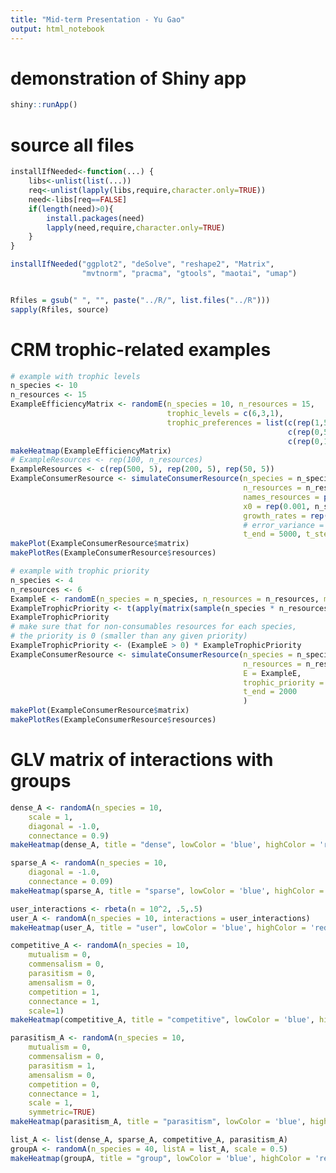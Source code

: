 ```yaml
---
title: "Mid-term Presentation - Yu Gao"
output: html_notebook
---
```


# demonstration of Shiny app

```r
shiny::runApp()
```


# source all files
```r
installIfNeeded<-function(...) {
    libs<-unlist(list(...))
    req<-unlist(lapply(libs,require,character.only=TRUE))
    need<-libs[req==FALSE]
    if(length(need)>0){ 
        install.packages(need)
        lapply(need,require,character.only=TRUE)
    }
}

installIfNeeded("ggplot2", "deSolve", "reshape2", "Matrix", 
                "mvtnorm", "pracma", "gtools", "maotai", "umap")


Rfiles = gsub(" ", "", paste("../R/", list.files("../R")))
sapply(Rfiles, source)
```

# CRM trophic-related examples
```r
# example with trophic levels
n_species <- 10
n_resources <- 15
ExampleEfficiencyMatrix <- randomE(n_species = 10, n_resources = 15,
                                   trophic_levels = c(6,3,1),
                                   trophic_preferences = list(c(rep(1,5), rep(-1, 5), rep(0, 5)), 
                                                              c(rep(0,5), rep(1, 5), rep(-1, 5)), 
                                                              c(rep(0,10), rep(1, 5))))
makeHeatmap(ExampleEfficiencyMatrix)
# ExampleResources <- rep(100, n_resources)
ExampleResources <- c(rep(500, 5), rep(200, 5), rep(50, 5))
ExampleConsumerResource <- simulateConsumerResource(n_species = n_species, 
                                                    n_resources = n_resources, names_species = letters[1:n_species], 
                                                    names_resources = paste0("res",LETTERS[1:n_resources]), E = ExampleEfficiencyMatrix, 
                                                    x0 = rep(0.001, n_species), resources = ExampleResources, 
                                                    growth_rates = rep(1, n_species),
                                                    # error_variance = 0.001,
                                                    t_end = 5000, t_step = 1)
makePlot(ExampleConsumerResource$matrix)
makePlotRes(ExampleConsumerResource$resources)

```

```r
# example with trophic priority
n_species <- 4
n_resources <- 6
ExampleE <- randomE(n_species = n_species, n_resources = n_resources, mean_consumption = n_resources, mean_production = 0)
ExampleTrophicPriority <- t(apply(matrix(sample(n_species * n_resources), nrow = n_species), 1, order))
ExampleTrophicPriority
# make sure that for non-consumables resources for each species, 
# the priority is 0 (smaller than any given priority) 
ExampleTrophicPriority <- (ExampleE > 0) * ExampleTrophicPriority
ExampleConsumerResource <- simulateConsumerResource(n_species = n_species, 
                                                    n_resources = n_resources, 
                                                    E = ExampleE, 
                                                    trophic_priority = ExampleTrophicPriority,
                                                    t_end = 2000
                                                    )
makePlot(ExampleConsumerResource$matrix)
makePlotRes(ExampleConsumerResource$resources)
```
# GLV matrix of interactions with groups
```r
dense_A <- randomA(n_species = 10, 
    scale = 1, 
    diagonal = -1.0, 
    connectance = 0.9)
makeHeatmap(dense_A, title = "dense", lowColor = 'blue', highColor = 'red')

sparse_A <- randomA(n_species = 10, 
    diagonal = -1.0,
    connectance = 0.09)
makeHeatmap(sparse_A, title = "sparse", lowColor = 'blue', highColor = 'red')

user_interactions <- rbeta(n = 10^2, .5,.5)
user_A <- randomA(n_species = 10, interactions = user_interactions)
makeHeatmap(user_A, title = "user", lowColor = 'blue', highColor = 'red')

competitive_A <- randomA(n_species = 10, 
    mutualism = 0, 
    commensalism = 0, 
    parasitism = 0, 
    amensalism = 0, 
    competition = 1, 
    connectance = 1, 
    scale=1)
makeHeatmap(competitive_A, title = "competitive", lowColor = 'blue', highColor = 'red')

parasitism_A <- randomA(n_species = 10, 
    mutualism = 0,
    commensalism = 0,
    parasitism = 1,
    amensalism = 0,
    competition = 0,
    connectance = 1,
    scale = 1,
    symmetric=TRUE)
makeHeatmap(parasitism_A, title = "parasitism", lowColor = 'blue', highColor = 'red')

list_A <- list(dense_A, sparse_A, competitive_A, parasitism_A)
groupA <- randomA(n_species = 40, listA = list_A, scale = 0.5)
makeHeatmap(groupA, title = "group", lowColor = 'blue', highColor = 'red')
```
